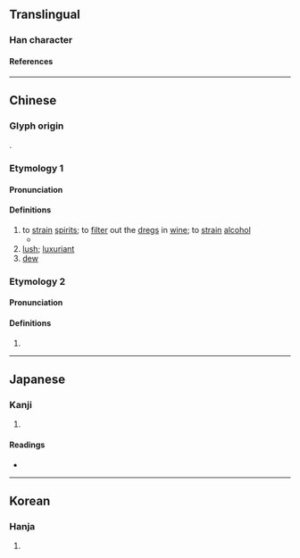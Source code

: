 {{character info/new}}
==Translingual==

===Han character===
{{Han char|rn=85|rad=水|as=09|sn=12|four=37127|canj=ENOB|ids=⿰氵胥}}

====References====
{{Han ref|kx=0636.290|dkj=17829|dj=1043.260|hdz=31690.060|uh=6E51}}

----

==Chinese==
{{zh-forms}}

===Glyph origin===
{{Han etym}}
{{Han compound|水|胥|ls=psc|c1=s|c2=p|t1=water}}.

===Etymology 1===

====Pronunciation====
{{zh-pron
|m=xǔ
|c=seoi2
|mn=xm:sú/qz:sír/zz:sí
|mn-t=su2
|mc=2
|oc=1,2
|ma=
|cat=v,a,n
}}

====Definitions====
{{zh-hanzi}}

# to [[strain]] [[spirit]]s; to [[filter]] out the [[dreg]]s in [[wine]]; to [[strain]] [[alcohol]]
#* {{zh-x|有 酒 湑{xǔ} 我，無 酒 酤 我。|If I have spirits, I '''strain''' them, do I; if I have no spirits, I buy them, do I.|ref=Shijing}}
# [[lush]]; [[luxuriant]]
# [[dew]]

===Etymology 2===

====Pronunciation====
{{zh-pron
|m=xū
|c=seoi1
|mn=xm:su/qz:sir/zz:si
|mn-t=su1
|mc=1
|oc=n,1
|ma=
|cat=pn
}}

====Definitions====
{{zh-hanzi}}

# {{place|zh|river|p/Shaanxi}}

----

==Japanese==

===Kanji===
{{ja-kanji|grade=|rs=水09}}

# {{rfdef|ja|sort=水09}}

====Readings====
* {{ja-readings|on=[[しょ]] (sho)|kun=[[こす]] (kosu), [[きよい]] (kiyoi)}}

----

==Korean==

===Hanja===
{{ko-hanja|hangeul=서|eumhun=|rv=seo|mr=sŏ|y=se}}

# {{rfdef|ko|sort=水09}}